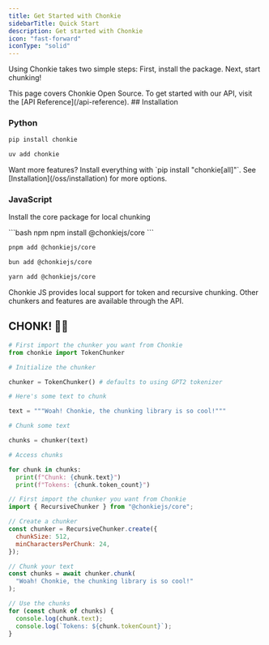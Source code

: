 ```yaml
---
title: Get Started with Chonkie
sidebarTitle: Quick Start
description: Get started with Chonkie
icon: "fast-forward"
iconType: "solid"
---
```


Using Chonkie takes two simple steps: First, install the package. Next, start chunking!

<Info>
  This page covers Chonkie Open Source. To get started with our API, visit the
  [API Reference](/api-reference).
</Info>
## Installation

### Python

<CodeGroup>

```bash pip
pip install chonkie
```

```bash uv
uv add chonkie
```

</CodeGroup>

<Note>
  Want more features? Install everything with `pip install "chonkie[all]"`. See
  [Installation](/oss/installation) for more options.
</Note>

### JavaScript

Install the core package for local chunking

<CodeGroup>
```bash npm
npm install @chonkiejs/core
```

```bash pnpm
pnpm add @chonkiejs/core
```

```bash bun
bun add @chonkiejs/core
```

```bash yarn
yarn add @chonkiejs/core
```

</CodeGroup>

<Note>
  Chonkie JS provides local support for token and recursive chunking. Other
  chunkers and features are available through the API.
</Note>

## CHONK! 🦛✨

<CodeGroup>

```python Python
# First import the chunker you want from Chonkie
from chonkie import TokenChunker

# Initialize the chunker

chunker = TokenChunker() # defaults to using GPT2 tokenizer

# Here's some text to chunk

text = """Woah! Chonkie, the chunking library is so cool!"""

# Chunk some text

chunks = chunker(text)

# Access chunks

for chunk in chunks:
  print(f"Chunk: {chunk.text}")
  print(f"Tokens: {chunk.token_count}")
```

```javascript JavaScript
// First import the chunker you want from Chonkie
import { RecursiveChunker } from "@chonkiejs/core";

// Create a chunker
const chunker = RecursiveChunker.create({
  chunkSize: 512,
  minCharactersPerChunk: 24,
});

// Chunk your text
const chunks = await chunker.chunk(
  "Woah! Chonkie, the chunking library is so cool!"
);

// Use the chunks
for (const chunk of chunks) {
  console.log(chunk.text);
  console.log(`Tokens: ${chunk.tokenCount}`);
}
```

</CodeGroup>
